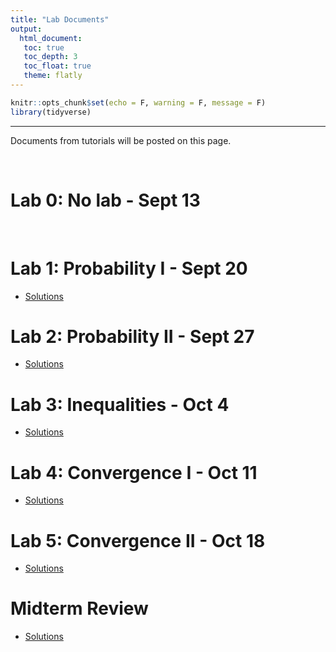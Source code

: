 ```yaml
---
title: "Lab Documents"
output: 
  html_document:
   toc: true
   toc_depth: 3
   toc_float: true
   theme: flatly
---
```


```r
knitr::opts_chunk$set(echo = F, warning = F, message = F)
library(tidyverse)
```

******

Documents from tutorials will be posted on this page.

<br>

# Lab 0: No lab - Sept 13

<br>

# Lab 1: Probability I - Sept 20

* [Solutions](https://drive.google.com/file/d/1bBMDI3ujtFrzIBEU1lQkhPe4ds2L3rRQ/view?usp=sharing)

# Lab 2: Probability II - Sept 27

* [Solutions](https://drive.google.com/file/d/1Q82VVZF5AoMRrzts2YOIXIe6X5RahBjY/view?usp=sharing)

# Lab 3: Inequalities - Oct 4
* [Solutions](https://drive.google.com/file/d/1UHyhqWIGdUjssP15RB0He8x7yK285qmZ/view?usp=sharing)

# Lab 4: Convergence I - Oct 11
* [Solutions](https://drive.google.com/file/d/1vdrhOqoqeM80ZDFXwQc9dWizyRvZFUGU/view?usp=sharing)

# Lab 5: Convergence II - Oct 18
* [Solutions](https://drive.google.com/file/d/1mxRlhqRtmVeYCFlesGfvEmVjJY2ZpzzK/view?usp=sharing)

# Midterm Review
* [Solutions](https://drive.google.com/file/d/1vX8W4vLSLqA7Ijwf2BMYH1ICvPQBgpGl/view?usp=sharing)
